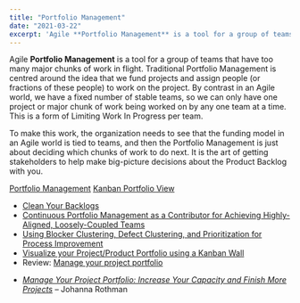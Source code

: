```yaml
---
title: "Portfolio Management"
date: "2021-03-22"
excerpt: 'Agile **Portfolio Management** is a tool for a group of teams that have too many major'
---
```


Agile **Portfolio Management** is a tool for a group of teams that have too many major chunks of work in flight. Traditional Portfolio Management is centred around the idea that we fund projects and assign people (or fractions of these people) to work on the project. By contrast in an Agile world, we have a fixed number of stable teams, so we can only have one project or major chunk of work being worked on by any one team at a time. This is a form of Limiting Work In Progress per team.

To make this work, the organization needs to see that the funding model in an Agile world is tied to teams, and then the Portfolio Management is just about deciding which chunks of work to do next. It is the art of getting stakeholders to help make big-picture decisions about the Product Backlog with you.

[Portfolio Management]((/blog/portfolio-management))
[Kanban Portfolio View](/blog/kanban-portfolio-view)

<HighlightBox heading="Resource Links" variant="resourceLinks">

- [Clean Your Backlogs](https://www.jrothman.com/mpd/2019/06/clean-your-backlogs/)
- [Continuous Portfolio Management as a Contributor for Achieving Highly-Aligned, Loosely-Coupled Teams](https://www.infoq.com/articles/continuous-portfolio-management/)
- [Using Blocker Clustering, Defect Clustering, and Prioritization for Process Improvement](https://www.infoq.com/articles/blockers-defects-process-improvement/)
- [Visualize your Project/Product Portfolio using a Kanban Wall](https://brodzinski.com/2011/11/project-portfolio-kanban.html)
- Review: [Manage your project portfolio](https://hennyportman.wordpress.com/2017/10/18/review-manage-your-project-portfolio/)

<HighlightBox heading="Related Books" variant="relatedBooks">

- _[Manage Your Project Portfolio: Increase Your Capacity and Finish More Projects](https://www.amazon.com/Manage-Your-Project-Portfolio-Increase/dp/1680501755/ref=dp_ob_title_bk/&tag=notesfromatoo-20)_ – Johanna Rothman
</HighlightBox>
